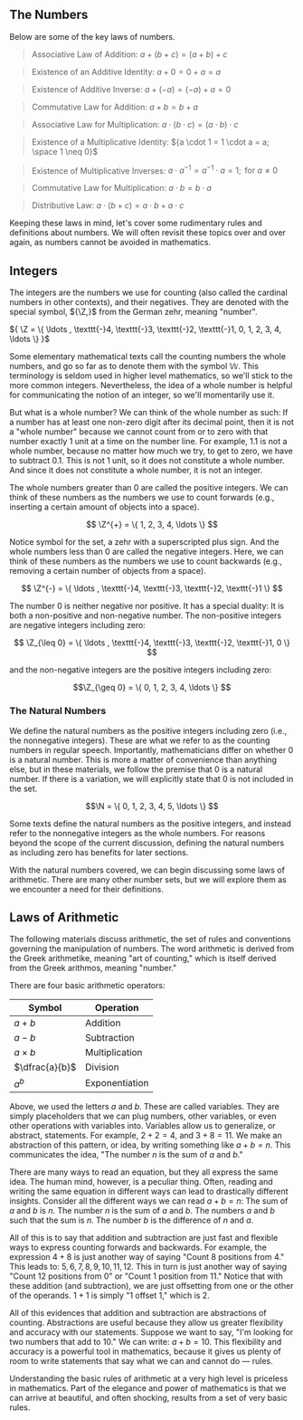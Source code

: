 ## The Numbers

Below are some of the key laws of numbers.

> Associative Law of Addition: ${a + (b + c) = (a + b) + c}$

> Existence of an Additive Identity: ${a + 0 = 0 + a = a}$

> Existence of Additive Inverse: ${a + (-a) = (-a) + a = 0}$

> Commutative Law for Addition: ${a + b = b + a}$

> Associative Law for Multiplication:
> ${a \cdot (b \cdot c) = (a \cdot b) \cdot c}$

> Existence of a Multiplicative Identity:
> ${a \cdot 1 = 1 \cdot a = a; \space 1 \neq 0}$

> Existence of Multiplicative Inverses:
> ${a \cdot a^{-1} = a^{-1} \cdot a = 1; \text{ for } a \neq 0}$

> Commutative Law for Multiplication: ${a \cdot b = b \cdot a}$

> Distributive Law: ${a \cdot (b + c) = a \cdot b + a \cdot c}$

Keeping these laws in mind, let's cover some rudimentary rules and
definitions about numbers. We will often revisit these topics over and over
again, as numbers cannot be avoided in mathematics.

## Integers

The integers are the numbers we use for counting (also called the cardinal
numbers in other contexts), and their negatives. They are denoted with the
special symbol, ${\Z,}$ from the German zehr, meaning "number".

${ \Z = \{ \ldots , \texttt{-}4, \texttt{-}3, \texttt{-}2, \texttt{-}1, 0,
1, 2, 3, 4, \ldots \} }$

Some elementary mathematical texts call the counting numbers the whole
numbers, and go so far as to denote them with the symbol ${\mathbb{W}.}$
This terminology is seldom used in higher level mathematics, so we'll stick
to the more common integers. Nevertheless, the idea of a whole number is
helpful for communicating the notion of an integer, so we'll momentarily
use it.

But what is a whole number? We can think of the whole number as such: If a
number has at least one non-zero digit after its decimal point, then it is
not a "whole number" because we cannot count from or to zero with that
number exactly 1 unit at a time on the number line. For example, ${1.1}$ is
not a whole number, because no matter how much we try, to get to zero, we
have to subtract ${0.1.}$ This is not 1 unit, so it does not constitute a
whole number. And since it does not constitute a whole number, it is not an
integer.

The whole numbers greater than ${0}$ are called the positive integers. We
can think of these numbers as the numbers we use to count forwards (e.g.,
inserting a certain amount of objects into a space).

$$ \Z^{+} = \{ 1, 2, 3, 4, \ldots \} $$

Notice symbol for the set, a zehr with a superscripted plus sign. And the
whole numbers less than ${0}$ are called the negative integers. Here, we
can think of these numbers as the numbers we use to count backwards (e.g.,
removing a certain number of objects from a space).

$$
\Z^{-} = \{ \ldots , \texttt{-}4, \texttt{-}3, \texttt{-}2, \texttt{-}1
\}
$$

The number ${0}$ is neither negative nor positive. It has a special
duality: It is both a non-positive and non-negative number. The
non-positive integers are negative integers including zero:

$$
\Z_{\leq 0} = \{ \ldots , \texttt{-}4, \texttt{-}3, \texttt{-}2,
\texttt{-}1, 0 \}
$$

and the non-negative integers are the positive integers including zero:

$$\Z_{\geq 0} = \{ 0, 1, 2, 3, 4, \ldots \} $$

### The Natural Numbers

We define the natural numbers as the positive integers including zero
(i.e., the nonnegative integers). These are what we refer to as the
counting numbers in regular speech. Importantly, mathematicians differ on
whether ${0}$ is a natural number. This is more a matter of convenience
than anything else, but in these materials, we follow the premise that
${0}$ is a natural number. If there is a variation, we will explicitly
state that ${0}$ is not included in the set.

$$\N = \{ 0, 1, 2, 3, 4, 5, \ldots \} $$

Some texts define the natural numbers as the positive integers, and instead
refer to the nonnegative integers as the whole numbers. For reasons beyond
the scope of the current discussion, defining the natural numbers as
including zero has benefits for later sections.

With the natural numbers covered, we can begin discussing some laws of
arithmetic. There are many other number sets, but we will explore them as
we encounter a need for their definitions.

## Laws of Arithmetic

The following materials discuss arithmetic, the set of rules and
conventions governing the manipulation of numbers. The word arithmetic is
derived from the Greek arithmetike, meaning "art of counting," which is
itself derived from the Greek arithmos, meaning "number."

There are four basic arithmetic operators:

| Symbol         | Operation      |
| -------------- | -------------- |
| $a + b$        | Addition       |
| $a - b$        | Subtraction    |
| $a \times b$   | Multiplication |
| $\dfrac{a}{b}$ | Division       |
| $a^b$          | Exponentiation |

Above, we used the letters $a$ and $b$. These are called variables. They
are simply placeholders that we can plug numbers, other variables, or even
other operations with variables into. Variables allow us to generalize, or
abstract, statements. For example, ${2 + 2 = 4}$, and ${3 + 8 = 11}$. We
make an abstraction of this pattern, or idea, by writing something like
${a + b = n.}$ This communicates the idea, "The number ${n}$ is the sum of
${a}$ and ${b.}$"

There are many ways to read an equation, but they all express the same
idea. The human mind, however, is a peculiar thing. Often, reading and
writing the same equation in different ways can lead to drastically
different insights. Consider all the different ways we can read
${a + b = n:}$ The sum of ${a}$ and ${b}$ is ${n.}$ The number ${n}$ is the
sum of ${a}$ and ${b.}$ The numbers ${a}$ and ${b}$ such that the sum is
${n.}$ The number ${b}$ is the difference of ${n}$ and ${a.}$

All of this is to say that addition and subtraction are just fast and
flexible ways to express counting forwards and backwards. For example, the
expression ${4 + 8}$ is just another way of saying "Count ${8}$ positions
from ${4}$." This leads to: ${5, 6, 7, 8, 9, 10, 11, 12.}$ This in turn is
just another way of saying "Count ${12}$ positions from ${0}$" or "Count
${1}$ position from ${11.}$" Notice that with these addition (and
subtraction), we are just offsetting from one or the other of the operands.
${1 + 1}$ is simply "1 offset 1," which is ${2.}$

All of this evidences that addition and subtraction are abstractions of
counting. Abstractions are useful because they allow us greater flexibility
and accuracy with our statements. Suppose we want to say, "I'm looking for
two numbers that add to 10." We can write: $a + b = 10$. This flexibility
and accuracy is a powerful tool in mathematics, because it gives us plenty
of room to write statements that say what we can and cannot do &mdash;
rules.

Understanding the basic rules of arithmetic at a very high level is
priceless in mathematics. Part of the elegance and power of mathematics is
that we can arrive at beautiful, and often shocking, results from a set of
very basic rules.
